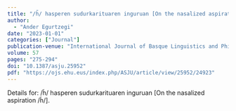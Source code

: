 ```yaml
---
title: "/h̃/ hasperen sudurkarituaren inguruan [On the nasalized aspiration /h̃/]"
author:
  - "Ander Egurtzegi"
date: "2023-01-01"
categories: ["Journal"]
publication-venue: "International Journal of Basque Linguistics and Philology (ASJU)"
volume: 57
pages: "275-294"
doi: "10.1387/asju.25952"
pdf: "https://ojs.ehu.eus/index.php/ASJU/article/view/25952/24923"
---
```


Details for: /h̃/ hasperen sudurkarituaren inguruan [On the nasalized aspiration /h̃/]. 